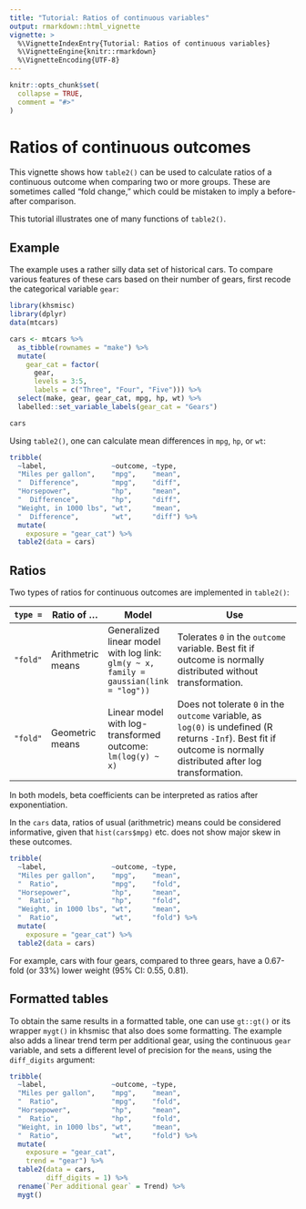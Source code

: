 ```yaml
---
title: "Tutorial: Ratios of continuous variables"
output: rmarkdown::html_vignette
vignette: >
  %\VignetteIndexEntry{Tutorial: Ratios of continuous variables}
  %\VignetteEngine{knitr::rmarkdown}
  %\VignetteEncoding{UTF-8}
---
```


```r
knitr::opts_chunk$set(
  collapse = TRUE,
  comment = "#>"
)
```

# Ratios of continuous outcomes

This vignette shows how `table2()` can be used to calculate ratios of a continuous outcome when comparing two or more groups. These are sometimes called "fold change," which could be mistaken to imply a before-after comparison.

This tutorial illustrates one of many functions of `table2()`.


## Example

The example uses a rather silly data set of historical cars. To compare various features of these cars based on their number of gears, first recode the categorical variable `gear`:

```r
library(khsmisc)
library(dplyr)
data(mtcars)

cars <- mtcars %>%
  as_tibble(rownames = "make") %>%
  mutate(
    gear_cat = factor(
      gear, 
      levels = 3:5,
      labels = c("Three", "Four", "Five"))) %>%
  select(make, gear, gear_cat, mpg, hp, wt) %>%
  labelled::set_variable_labels(gear_cat = "Gears")

cars
```


Using `table2()`, one can calculate mean differences in `mpg`, `hp`, or `wt`:

```r
tribble(
  ~label,                ~outcome, ~type,
  "Miles per gallon",    "mpg",    "mean",
  "  Difference",        "mpg",    "diff",
  "Horsepower",          "hp",     "mean",
  "  Difference",        "hp",     "diff",
  "Weight, in 1000 lbs", "wt",     "mean",
  "  Difference",        "wt",     "diff") %>%
  mutate(
    exposure = "gear_cat") %>%
  table2(data = cars)
```


## Ratios

Two types of ratios for continuous outcomes are implemented in `table2()`:

`type =` | Ratio of ... | Model           | Use
---------|--------------|-----------------|-------------------------------------
`"fold"` | Arithmetric means | Generalized linear model with log link: `glm(y ~ x, family = gaussian(link = "log"))` | Tolerates `0` in the `outcome` variable. Best fit if outcome is normally distributed without transformation.
`"fold"` | Geometric means   | Linear model with log-transformed outcome: `lm(log(y) ~ x)` | Does not tolerate `0` in the `outcome` variable, as `log(0)` is undefined (R returns `-Inf`). Best fit if outcome is normally distributed after log transformation.

In both models, beta coefficients can be interpreted as ratios after exponentiation.

In the `cars` data, ratios of usual (arithmetric) means could be considered informative, given that `hist(cars$mpg)` etc. does not show major skew in these outcomes.

```r
tribble(
  ~label,                ~outcome, ~type,
  "Miles per gallon",    "mpg",    "mean",
  "  Ratio",             "mpg",    "fold",
  "Horsepower",          "hp",     "mean",
  "  Ratio",             "hp",     "fold",
  "Weight, in 1000 lbs", "wt",     "mean",
  "  Ratio",             "wt",     "fold") %>%
  mutate(
    exposure = "gear_cat") %>%
  table2(data = cars)
```

For example, cars with four gears, compared to three gears, have a 0.67-fold (or 33%) lower weight (95% CI: 0.55, 0.81).


## Formatted tables

To obtain the same results in a formatted table, one can use `gt::gt()` or its wrapper `mygt()` in khsmisc that also does some formatting. The example also adds a linear trend term per additional gear, using the continuous `gear` variable, and sets a different level of precision for the `mean`s, using the `diff_digits` argument:


```r
tribble(
  ~label,                ~outcome, ~type,
  "Miles per gallon",    "mpg",    "mean",
  "  Ratio",             "mpg",    "fold",
  "Horsepower",          "hp",     "mean",
  "  Ratio",             "hp",     "fold",
  "Weight, in 1000 lbs", "wt",     "mean",
  "  Ratio",             "wt",     "fold") %>%
  mutate(
    exposure = "gear_cat",
    trend = "gear") %>%
  table2(data = cars, 
         diff_digits = 1) %>%
  rename(`Per additional gear` = Trend) %>%
  mygt()
```
